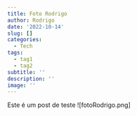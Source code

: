 ```yaml
---
title: Foto Rodrigo
author: Rodrigo
date: '2022-10-14'
slug: []
categories:
  - Tech
tags:
  - tag1
  - tag2
subtitle: ''
description: ''
image: ''
---
```

Este é um post de teste
![fotoRodrigo.png]
